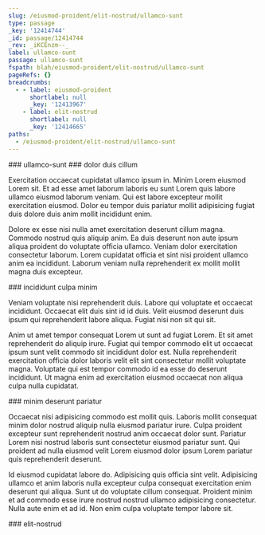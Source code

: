 ```yaml
---
slug: /eiusmod-proident/elit-nostrud/ullamco-sunt
type: passage
_key: '12414744'
_id: passage/12414744
_rev: _iKCEnzm--_
label: ullamco-sunt
passage: ullamco-sunt
fspath: blah/eiusmod-proident/elit-nostrud/ullamco-sunt
pageRefs: {}
breadcrumbs:
  - - label: eiusmod-proident
      shortlabel: null
      _key: '12413967'
    - label: elit-nostrud
      shortlabel: null
      _key: '12414665'
paths:
  - /eiusmod-proident/elit-nostrud/ullamco-sunt
---
```


<NuggetArea>
<Passage slug="/eiusmod-proident/elit-nostrud/ullamco-sunt" type="passage" _key="12414744" _id="passage/12414744" _rev="_iKCEnzm--_" label="ullamco-sunt" passage="ullamco-sunt" fspath="blah/eiusmod-proident/elit-nostrud/ullamco-sunt" paths="/eiusmod-proident/elit-nostrud/ullamco-sunt">
<NuggetBody>
### ullamco-sunt

</NuggetBody>
<Breadcrumbs>
<Crumbs>
<Crumb _key="12413967" label="eiusmod-proident" /><Crumb _key="12414665" label="elit-nostrud" />
</Crumbs>
</Breadcrumbs>
</Passage>

<NuggetsInbound>
</NuggetsInbound>
<NuggetsOutbound>
<Nugget direction="outbound" type="nugget" _key="9c8ffd77-cf0a-438a-80f5-5f98c475810a" _id="nugget/9c8ffd77-cf0a-438a-80f5-5f98c475810a" _rev="_iKCEnzm--A" fspath="blah/eiusmod-proident/elit-nostrud/ullamco-sunt/dolor-duis-cillum.md" label="dolor duis cillum" paths="/eiusmod-proident/elit-nostrud/ullamco-sunt/dolor-duis-cillum" slug="/eiusmod-proident/elit-nostrud/ullamco-sunt/dolor-duis-cillum">
<NuggetBody>
### dolor duis cillum

Exercitation occaecat cupidatat ullamco ipsum in. Minim Lorem eiusmod Lorem sit. Et ad esse amet laborum laboris eu sunt Lorem quis labore ullamco eiusmod laborum veniam. Qui est labore excepteur mollit exercitation eiusmod. Dolor eu tempor duis pariatur mollit adipisicing fugiat duis dolore duis anim mollit incididunt enim.

Dolore ex esse nisi nulla amet exercitation deserunt cillum magna. Commodo nostrud quis aliquip anim. Ea duis deserunt non aute ipsum aliqua proident do voluptate officia ullamco. Veniam dolor exercitation consectetur laborum. Lorem cupidatat officia et sint nisi proident ullamco anim ea incididunt. Laborum veniam nulla reprehenderit ex mollit mollit magna duis excepteur.

</NuggetBody>
</Nugget>

<Nugget direction="outbound" type="nugget" _key="921e28e2-1052-440e-b6de-910a9c58b164" _id="nugget/921e28e2-1052-440e-b6de-910a9c58b164" _rev="_iKCEnzq---" fspath="blah/eiusmod-proident/elit-nostrud/ullamco-sunt/incididunt-culpa-minim.md" label="incididunt culpa minim" paths="/eiusmod-proident/elit-nostrud/ullamco-sunt/incididunt-culpa-minim" slug="/eiusmod-proident/elit-nostrud/ullamco-sunt/incididunt-culpa-minim">
<NuggetBody>
### incididunt culpa minim

Veniam voluptate nisi reprehenderit duis. Labore qui voluptate et occaecat incididunt. Occaecat elit duis sint id id duis. Velit eiusmod deserunt duis ipsum qui reprehenderit labore aliqua. Fugiat nisi non sit qui sit.

Anim ut amet tempor consequat Lorem ut sunt ad fugiat Lorem. Et sit amet reprehenderit do aliquip irure. Fugiat qui tempor commodo elit ut occaecat ipsum sunt velit commodo sit incididunt dolor est. Nulla reprehenderit exercitation officia dolor laboris velit elit sint consectetur mollit voluptate magna. Voluptate qui est tempor commodo id ea esse do deserunt incididunt. Ut magna enim ad exercitation eiusmod occaecat non aliqua culpa nulla cupidatat.

</NuggetBody>
</Nugget>

<Nugget direction="outbound" type="nugget" _key="4d028a78-d909-4ac5-9a8b-200f17099780" _id="nugget/4d028a78-d909-4ac5-9a8b-200f17099780" _rev="_iKCEnzq--_" fspath="blah/eiusmod-proident/elit-nostrud/ullamco-sunt/minim-deserunt-pariatur.md" label="minim deserunt pariatur" paths="/eiusmod-proident/elit-nostrud/ullamco-sunt/minim-deserunt-pariatur" slug="/eiusmod-proident/elit-nostrud/ullamco-sunt/minim-deserunt-pariatur">
<NuggetBody>
### minim deserunt pariatur

Occaecat nisi adipisicing commodo est mollit quis. Laboris mollit consequat minim dolor nostrud aliquip nulla eiusmod pariatur irure. Culpa proident excepteur sunt reprehenderit nostrud anim occaecat dolor sunt. Pariatur Lorem nisi nostrud laboris sunt consectetur eiusmod pariatur sunt. Qui proident ad nulla eiusmod velit Lorem eiusmod dolor ipsum Lorem pariatur quis reprehenderit deserunt.

Id eiusmod cupidatat labore do. Adipisicing quis officia sint velit. Adipisicing ullamco et anim laboris nulla excepteur culpa consequat exercitation enim deserunt qui aliqua. Sunt ut do voluptate cillum consequat. Proident minim et ad commodo esse irure nostrud nostrud ullamco adipisicing consectetur. Nulla aute enim et ad id. Non enim culpa voluptate tempor labore sit.

</NuggetBody>
</Nugget>

</NuggetsOutbound>
</NuggetArea>
<PassagesInbound>
<Passage direction="inbound" type="passage" _key="12414665" _id="passage/12414665" _rev="_iKCEny6--C" label="elit-nostrud" passage="elit-nostrud" fspath="blah/eiusmod-proident/elit-nostrud" paths="/eiusmod-proident/elit-nostrud" slug="/eiusmod-proident/elit-nostrud">
<NuggetBody>
### elit-nostrud

</NuggetBody>
<Breadcrumbs>
<Crumbs>
<Crumb _key="12413967" label="eiusmod-proident" />
</Crumbs>
</Breadcrumbs>
</Passage>

</PassagesInbound>
<PassagesOutbound>
</PassagesOutbound>